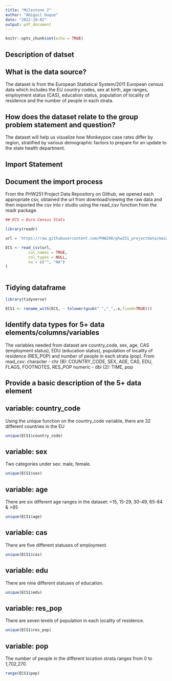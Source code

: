 ```yaml
---
title: "Milestone 2"
author: "Abigail Duque"
date: "2022-10-02"
output: pdf_document
---
```


```r
knitr::opts_chunk$set(echo = TRUE)
```

## Description of datset

## What is the data source?

The dataset is from the European Statistical System/2011 European census data which includes the EU country codes, sex at birth, age ranges, employment status (CAS), education status, population of locality of residence and the number of people in each strata. 

## How does the dataset relate to the group problem statement and question?

The dataset will help us visualize how Monkeypox case rates differ by region, stratified by various demographic factors to prepare for an update to the state health department.

## Import Statement

## Document the import process

From the PHW251 Project Data Repository on Github, we opened each appropriate csv, obtained the url from download/viewing the raw data and then imported the csv into r studio using the read_csv function from the readr package.

```r

## ECS = Euro Census Stats

library(readr)

url = 'https://raw.githubusercontent.com/PHW290/phw251_projectdata/main/euro_census_stats.csv'

ECS <- read_csv(url,
          col_names = TRUE,
          col_types = NULL,
          na = c("", "NA")
)
        

```

## Tidying dataframe
```r

library(tidyverse)

ECS1 <- rename_with(ECS, ~ tolower(gsub(" ","_",.x,fixed=TRUE)))

```

## Identify data types for 5+ data elements/columns/variables


The variables needed from dataset are country_code, sex, age, CAS (employment status), EDU (education status),
population of locality of residence (RES_POP) and number of people in each strata (pop). From read_csv:
character - chr (8): COUNTRY_CODE, SEX, AGE, CAS, EDU, FLAGS, FOOTNOTES, RES_POP
numeric - dbl (2): TIME, pop


## Provide a basic description of the 5+ data element


## variable: country_code
Using the unique function on the country_code variable, there are 32 different countries in the EU
```r

unique(ECS1$country_code)

```
## variable: sex
Two categories under sex: male, female.
```r
unique(ECS1$sex)

```

## variable: age
There are six different age ranges in the dataset: <15, 15-29, 30-49, 65-84 & >85
```r

unique(ECS1$age)


```
## variable: cas
There are five different statuses of employment.
```r

unique(ECS1$cas)

```
## variable: edu
There are nine different statuses of education.
```r

unique(ECS1$edu)


```

## variable: res_pop
There are seven levels of population in each locality of residence.
```r

unique(ECS1$res_pop)


```

## variable: pop
The number of people in the different location strata ranges from 0 to 1,702,270.
```r

range(ECS1$pop)

```